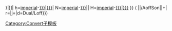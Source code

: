 {{convert/{{{2}}}/AoffSon|{{{1}}}|{{{3}}}|
n=[[Imperial units|imperial]]-[[{{{t|{{{n}}}}}}|{{{n}}}]]|
h=[[Imperial units|imperial]]-[[{{{t|{{{n}}}}}}|{{{h|{{{n}}}}}}]]|
N=[[Imperial units|imperial]]-[[{{{t|{{{n}}}}}}|{{{n}}}]]|
H=[[Imperial units|imperial]]-[[{{{t|{{{n}}}}}}|{{{h|{{{n}}}}}}]]<!--
--endconvert/{2}/AoffSon-->}} (<!--
-->{{convert/{{#ifeq:{{{4}}}|def|{{{o|}}}|{{{4}}}}}<!--endifeq--
-->|{{{1}}}|{{{2}}}/AoffSon|{{{3}}}|{{{s}}}+{{{b}}}|<!--
-->r={{{r}}}|j={{{j}}}|d=Dual/Loff}})<noinclude>
[[Category:Convert子模板]]
</noinclude>